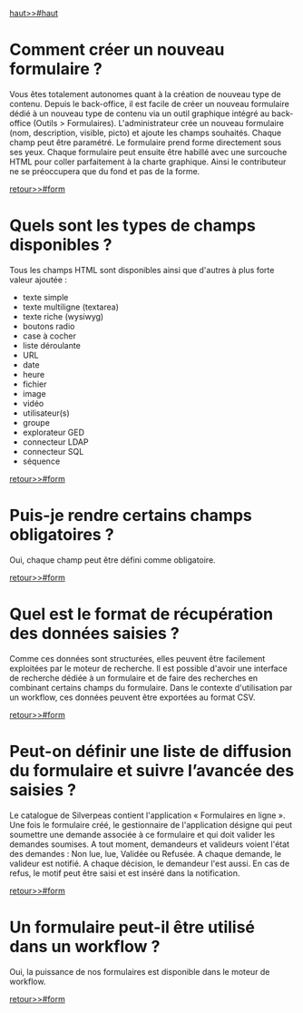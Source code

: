﻿[[haut>>#haut]]

= {{anchor id=newForm /}}Comment créer un nouveau formulaire ?  =

Vous êtes totalement autonomes quant à la création de nouveau type de contenu. 
Depuis le back-office, il est facile de créer un nouveau formulaire dédié à un nouveau type de contenu via un outil graphique intégré au back-office (Outils > Formulaires).
L'administrateur crée un nouveau formulaire (nom, description, visible, picto) et ajoute les champs souhaités. 
Chaque champ peut être paramétré. Le formulaire prend forme directement sous ses yeux. 
Chaque formulaire peut ensuite être habillé avec une surcouche HTML pour coller parfaitement à la charte graphique. 
Ainsi le contributeur ne se préoccupera que du fond et pas de la forme.

[[retour>>#form]]

= Quels sont les types de champs disponibles ?  =

Tous les champs HTML sont disponibles ainsi que d'autres à plus forte valeur ajoutée :
* texte simple
* texte multiligne (textarea)
* texte riche (wysiwyg)
* boutons radio
* case à cocher
* liste déroulante
* URL
* date
* heure
* fichier
* image
* vidéo
* utilisateur(s)
* groupe
* explorateur GED
* connecteur LDAP
* connecteur SQL
* séquence

[[retour>>#form]]

= Puis-je rendre certains champs obligatoires ? =

Oui, chaque champ peut être défini comme obligatoire.

[[retour>>#form]]

= Quel est le format de récupération des données saisies ? =

Comme ces données sont structurées, elles peuvent être facilement exploitées par le moteur de recherche. 
Il est possible d'avoir une interface de recherche dédiée à un formulaire et de faire des recherches en combinant certains champs du formulaire.
Dans le contexte d'utilisation par un workflow, ces données peuvent être exportées au format CSV.

[[retour>>#form]]

= Peut-on définir une liste de diffusion du formulaire et suivre l’avancée des saisies ? =

Le catalogue de Silverpeas contient l'application « Formulaires en ligne ». 
Une fois le formulaire créé, le gestionnaire de l'application désigne qui peut soumettre une demande associée à ce formulaire et qui doit valider les demandes soumises. 
A tout moment, demandeurs et valideurs voient l'état des demandes : Non lue, lue, Validée ou Refusée. A chaque demande, le valideur est notifié. 
A chaque décision, le demandeur l'est aussi. En cas de refus, le motif peut être saisi et est inséré dans la notification.

[[retour>>#form]]

= Un formulaire peut-il être utilisé dans un workflow ? =

Oui, la puissance de nos formulaires est disponible dans le moteur de workflow.

[[retour>>#form]]

